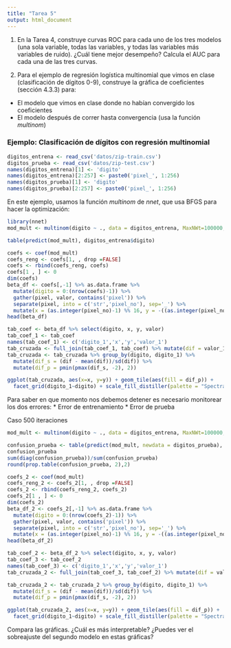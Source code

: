 ```yaml
---
title: "Tarea 5"
output: html_document
---
```



1. En la Tarea 4, construye curvas ROC para cada uno de los 
tres modelos (una sola variable, todas las variables, y todas
las variables más variables de ruido). ¿Cuál tiene mejor 
desempeño? Calcula el AUC para cada una de las tres curvas.

2. Para el ejemplo de regresión logística multinomial que
vimos en clase (clasificación de dígitos 0-9), construye la
gráfica de coeficientes (sección 4.3.3) para:

- El modelo que vimos en clase donde no habían convergido los
coeficientes
- El modelo después de correr hasta convergencia (usa la
 función *multinom*)
 
### Ejemplo: Clasificación de dígitos con regresión multinomial

```r
digitos_entrena <- read_csv('datos/zip-train.csv')
digitos_prueba <- read_csv('datos/zip-test.csv')
names(digitos_entrena)[1] <- 'digito'
names(digitos_entrena)[2:257] <- paste0('pixel_', 1:256)
names(digitos_prueba)[1] <- 'digito'
names(digitos_prueba)[2:257] <- paste0('pixel_', 1:256)
```

En este ejemplo, usamos la función *multinom* de *nnet*, que usa
BFGS para hacer la optimización:
```r
library(nnet)
mod_mult <- multinom(digito ~ ., data = digitos_entrena, MaxNWt=100000, maxit = 20)
```

```r
table(predict(mod_mult), digitos_entrena$digito)
```

```r
coefs <- coef(mod_mult)
coefs_reng <- coefs[1, , drop =FALSE]
coefs <- rbind(coefs_reng, coefs)
coefs[1 , ] <- 0
dim(coefs)
beta_df <- coefs[,-1] %>% as.data.frame %>% 
  mutate(digito = 0:(nrow(coefs)-1)) %>%
  gather(pixel, valor, contains('pixel')) %>%
  separate(pixel, into = c('str','pixel_no'), sep='_') %>%
  mutate(x = (as.integer(pixel_no)-1) %% 16, y = -((as.integer(pixel_no)-1) %/% 16))
head(beta_df)
```


```r
tab_coef <- beta_df %>% select(digito, x, y, valor)
tab_coef_1 <- tab_coef
names(tab_coef_1) <- c('digito_1','x','y','valor_1')
tab_cruzada <- full_join(tab_coef_1, tab_coef) %>% mutate(dif = valor_1 - valor)
tab_cruzada <- tab_cruzada %>% group_by(digito, digito_1) %>% 
  mutate(dif_s = (dif - mean(dif))/sd(dif)) %>%
  mutate(dif_p = pmin(pmax(dif_s, -2), 2))
```

```r
ggplot(tab_cruzada, aes(x=x, y=y)) + geom_tile(aes(fill = dif_p)) + 
  facet_grid(digito_1~digito) + scale_fill_distiller(palette = "Spectral")
```
 
Para saber en que momento nos debemos detener es necesario monitorear los dos errores:
* Error de entrenamiento 
* Error de prueba

Caso 500 iteraciones 

```r
mod_mult <- multinom(digito ~ ., data = digitos_entrena, MaxNWt=100000, maxit = 500)
```


```r

confusion_prueba <- table(predict(mod_mult, newdata = digitos_prueba), digitos_prueba$digito)
confusion_prueba
sum(diag(confusion_prueba))/sum(confusion_prueba)
round(prop.table(confusion_prueba, 2),2)
```

```r
coefs_2 <- coef(mod_mult)
coefs_reng_2 <- coefs_2[1, , drop =FALSE]
coefs_2 <- rbind(coefs_reng_2, coefs_2)
coefs_2[1 , ] <- 0
dim(coefs_2)
beta_df_2 <- coefs_2[,-1] %>% as.data.frame %>% 
  mutate(digito = 0:(nrow(coefs_2)-1)) %>%
  gather(pixel, valor, contains('pixel')) %>%
  separate(pixel, into = c('str','pixel_no'), sep='_') %>%
  mutate(x = (as.integer(pixel_no)-1) %% 16, y = -((as.integer(pixel_no)-1) %/% 16))
head(beta_df_2)

```

```r

tab_coef_2 <- beta_df_2 %>% select(digito, x, y, valor)
tab_coef_3 <- tab_coef_2
names(tab_coef_3) <- c('digito_1','x','y','valor_1')
tab_cruzada_2 <- full_join(tab_coef_3, tab_coef_2) %>% mutate(dif = valor_1 - valor)

```

```r
tab_cruzada_2 <- tab_cruzada_2 %>% group_by(digito, digito_1) %>% 
  mutate(dif_s = (dif - mean(dif))/sd(dif)) %>%
  mutate(dif_p = pmin(pmax(dif_s, -2), 2))

ggplot(tab_cruzada_2, aes(x=x, y=y)) + geom_tile(aes(fill = dif_p)) + 
  facet_grid(digito_1~digito) + scale_fill_distiller(palette = "Spectral")

```
 
 
 Compara las gráficas. ¿Cuál es más interpretable? ¿Puedes ver
 el sobreajuste del segundo modelo en estas gráficas?